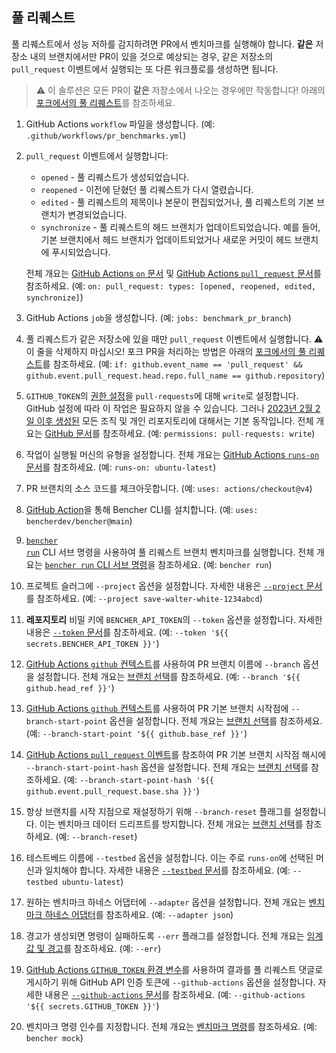 
## 풀 리퀘스트

풀 리퀘스트에서 성능 저하를 감지하려면 PR에서 벤치마크를 실행해야 합니다.
**같은** 저장소 내의 브랜치에서만 PR이 있을 것으로 예상되는 경우,
같은 저장소의 `pull_request` 이벤트에서 실행되는 또 다른 워크플로를 생성하면 됩니다.

> ⚠️ 이 솔루션은 모든 PR이 **같은** 저장소에서 나오는 경우에만 작동합니다!
> 아래의 [포크에서의 풀 리퀘스트][풀 리퀘스트: 포크]를 참조하세요.

<PullRequestsCode />

1. GitHub Actions `workflow` 파일을 생성합니다.
   (예: `.github/workflows/pr_benchmarks.yml`)
2. `pull_request` 이벤트에서 실행합니다:
    - `opened` - 풀 리퀘스트가 생성되었습니다.
    - `reopened` - 이전에 닫혔던 풀 리퀘스트가 다시 열렸습니다.
    - `edited` - 풀 리퀘스트의 제목이나 본문이 편집되었거나, 풀 리퀘스트의 기본 브랜치가 변경되었습니다.
    - `synchronize` - 풀 리퀘스트의 헤드 브랜치가 업데이트되었습니다.
      예를 들어, 기본 브랜치에서 헤드 브랜치가 업데이트되었거나 새로운 커밋이 헤드 브랜치에 푸시되었습니다.

   전체 개요는 [GitHub Actions `on` 문서][github actions on] 및 [GitHub Actions `pull_request` 문서][github action pull_request]를 참조하세요.
   (예: `on: pull_request: types: [opened, reopened, edited, synchronize]`)
3. GitHub Actions `job`을 생성합니다.
   (예: `jobs: benchmark_pr_branch`)
4. 풀 리퀘스트가 같은 저장소에 있을 때만 `pull_request` 이벤트에서 실행합니다.
   ⚠️ 이 줄을 삭제하지 마십시오!
   포크 PR을 처리하는 방법은 아래의 [포크에서의 풀 리퀘스트][풀 리퀘스트: 포크]를 참조하세요.
   (예: `if: github.event_name == 'pull_request' && github.event.pull_request.head.repo.full_name == github.repository`)
5. `GITHUB_TOKEN`의 [권한 설정][github token permissions]을 `pull-requests`에 대해 `write`로 설정합니다.
   GitHub 설정에 따라 이 작업은 필요하지 않을 수 있습니다.
   그러나 [2023년 2월 2일 이후 생성된][github token read only] 모든 조직 및 개인 리포지토리에 대해서는 기본 동작입니다.
   전체 개요는 [GitHub 문서][github token permissions security]를 참조하세요.
   (예: `permissions: pull-requests: write`)
6. 작업이 실행될 머신의 유형을 설정합니다.
   전체 개요는 [GitHub Actions `runs-on` 문서][github actions runs-on]를 참조하세요.
   (예: `runs-on: ubuntu-latest`)
7. PR 브랜치의 소스 코드를 체크아웃합니다.
   (예: `uses: actions/checkout@v4`)
8. [GitHub Action][bencher cli github action]을 통해 Bencher CLI를 설치합니다.
   (예: `uses: bencherdev/bencher@main`)
9. <code><a href="/ko/docs/explanation/bencher-run/">bencher run</a></code> CLI 서브 명령을 사용하여 풀 리퀘스트 브랜치 벤치마크를 실행합니다.
   전체 개요는 [`bencher run` CLI 서브 명령][bencher run]을 참조하세요.
   (예: `bencher run`)
10. 프로젝트 슬러그에 `--project` 옵션을 설정합니다.
    자세한 내용은 [`--project` 문서][project option]를 참조하세요.
    (예: `--project save-walter-white-1234abcd`)
11. **레포지토리** 비밀 키에 `BENCHER_API_TOKEN`의 `--token` 옵션을 설정합니다.
    자세한 내용은 [`--token` 문서][token option]를 참조하세요.
    (예: `--token '${{ secrets.BENCHER_API_TOKEN }}'`)
12. [GitHub Actions `github` 컨텍스트][github actions context]를 사용하여 PR 브랜치 이름에 `--branch` 옵션을 설정합니다.
    전체 개요는 [브랜치 선택][branch selection branch]를 참조하세요.
    (예: `--branch '${{ github.head_ref }}'`)
13. [GitHub Actions `github` 컨텍스트][github actions context]를 사용하여 PR 기본 브랜치 시작점에 `--branch-start-point` 옵션을 설정합니다.
    전체 개요는 [브랜치 선택][branch selection start point]를 참조하세요.
    (예: `--branch-start-point '${{ github.base_ref }}'`)
14. [GitHub Actions `pull_request` 이벤트][github action pull_request]를 참조하여 PR 기본 브랜치 시작점 해시에 `--branch-start-point-hash` 옵션을 설정합니다.
    전체 개요는 [브랜치 선택][branch selection start point hash]를 참조하세요.
    (예: `--branch-start-point-hash '${{ github.event.pull_request.base.sha }}'`)
15. 항상 브랜치를 시작 지점으로 재설정하기 위해 `--branch-reset` 플래그를 설정합니다.
    이는 벤치마크 데이터 드리프트를 방지합니다.
    전체 개요는 [브랜치 선택][branch selection branch reset]를 참조하세요.
    (예: `--branch-reset`)
16. 테스트베드 이름에 `--testbed` 옵션을 설정합니다.
    이는 주로 `runs-on`에 선택된 머신과 일치해야 합니다.
    자세한 내용은 [`--testbed` 문서][testbed option]를 참조하세요.
    (예: `--testbed ubuntu-latest`)
17. 원하는 벤치마크 하네스 어댑터에 `--adapter` 옵션을 설정합니다.
    전체 개요는 [벤치마크 하네스 어댑터][adapters]를 참조하세요.
    (예: `--adapter json`)
18. 경고가 생성되면 명령이 실패하도록 `--err` 플래그를 설정합니다.
    전체 개요는 [임계값 및 경고][alerts]를 참조하세요.
    (예: `--err`)
19. [GitHub Actions `GITHUB_TOKEN` 환경 변수][github token]를 사용하여 결과를 풀 리퀘스트 댓글로 게시하기 위해 GitHub API 인증 토큰에 `--github-actions` 옵션을 설정합니다.
    자세한 내용은 [`--github-actions` 문서][github actions option]를 참조하세요.
    (예: `--github-actions '${{ secrets.GITHUB_TOKEN }}'`)
20. 벤치마크 명령 인수를 지정합니다.
    전체 개요는 [벤치마크 명령][command argument]를 참조하세요.
    (예: `bencher mock`)

[github actions on]: https://docs.github.com/en/actions/using-workflows/workflow-syntax-for-github-actions#on
[github action pull_request]: https://docs.github.com/en/webhooks/webhook-events-and-payloads#pull_request
[github token permissions]: https://docs.github.com/en/actions/using-jobs/assigning-permissions-to-jobs#setting-the-github_token-permissions-for-a-specific-job
[github token read only]: https://github.blog/changelog/2023-02-02-github-actions-updating-the-default-github_token-permissions-to-read-only/
[github token permissions security]: https://docs.github.com/en/actions/security-guides/automatic-token-authentication#modifying-the-permissions-for-the-github_token
[github actions runs-on]: https://docs.github.com/en/actions/using-workflows/workflow-syntax-for-github-actions#jobsjob_idruns-on
[bencher cli github action]: https://github.com/marketplace/actions/bencher-cli
[github actions context]: https://docs.github.com/en/actions/learn-github-actions/contexts#github-context
[github token]: https://docs.github.com/en/actions/security-guides/automatic-token-authentication

[bencher run]: /ko/docs/explanation/bencher-run/
[project option]: /ko/docs/explanation/bencher-run/#--project-project
[token option]: /ko/docs/explanation/bencher-run/#--token-token
[branch selection branch]: /ko/docs/explanation/branch-selection/#--branch-branch
[branch selection start point]: /ko/docs/explanation/branch-selection/#--branch-start-point-branch
[branch selection start point hash]: /ko/docs/explanation/branch-selection/#--branch-start-point-hash-hash
[branch selection branch reset]: /ko/docs/explanation/branch-selection/#--branch-reset
[testbed option]: /ko/docs/explanation/bencher-run/#--testbed-testbed
[adapters]: /ko/docs/explanation/adapters/
[alerts]: /ko/docs/explanation/thresholds/#alerts
[github actions option]: /ko/docs/explanation/bencher-run/#--github-actions-github_token
[command argument]: /ko/docs/explanation/bencher-run/#benchmark-command

[풀 리퀘스트: 포크]: #pull-requests-from-forks
